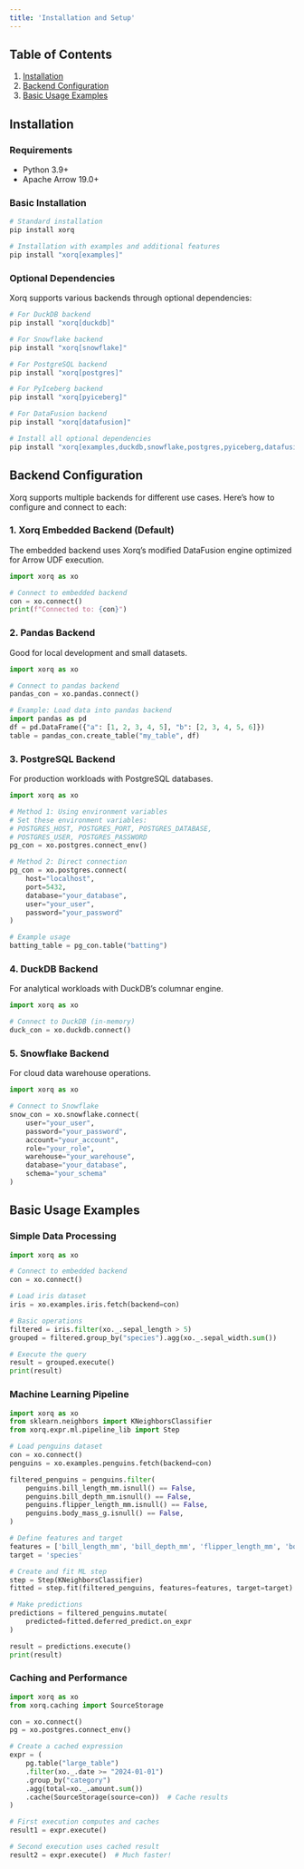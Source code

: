 ```yaml
---
title: 'Installation and Setup'
---
```


## Table of Contents
1. [Installation](#installation)
2. [Backend Configuration](#backend-configuration)
3. [Basic Usage Examples](#basic-usage-examples)

## Installation

### Requirements
- Python 3.9+
- Apache Arrow 19.0+

### Basic Installation

```bash
# Standard installation
pip install xorq

# Installation with examples and additional features
pip install "xorq[examples]"
```

### Optional Dependencies

Xorq supports various backends through optional dependencies:

```bash
# For DuckDB backend
pip install "xorq[duckdb]"

# For Snowflake backend
pip install "xorq[snowflake]"

# For PostgreSQL backend
pip install "xorq[postgres]"

# For PyIceberg backend
pip install "xorq[pyiceberg]"

# For DataFusion backend
pip install "xorq[datafusion]"

# Install all optional dependencies
pip install "xorq[examples,duckdb,snowflake,postgres,pyiceberg,datafusion]"
```

## Backend Configuration

Xorq supports multiple backends for different use cases. Here's how to configure and connect to each:

### 1. Xorq Embedded Backend (Default)

The embedded backend uses Xorq's modified DataFusion engine optimized for Arrow UDF execution.

```python
import xorq as xo

# Connect to embedded backend
con = xo.connect()
print(f"Connected to: {con}")
```

### 2. Pandas Backend

Good for local development and small datasets.

```python
import xorq as xo

# Connect to pandas backend
pandas_con = xo.pandas.connect()

# Example: Load data into pandas backend
import pandas as pd
df = pd.DataFrame({"a": [1, 2, 3, 4, 5], "b": [2, 3, 4, 5, 6]})
table = pandas_con.create_table("my_table", df)
```

### 3. PostgreSQL Backend

For production workloads with PostgreSQL databases.

```python
import xorq as xo

# Method 1: Using environment variables
# Set these environment variables:
# POSTGRES_HOST, POSTGRES_PORT, POSTGRES_DATABASE, 
# POSTGRES_USER, POSTGRES_PASSWORD
pg_con = xo.postgres.connect_env()

# Method 2: Direct connection
pg_con = xo.postgres.connect(
    host="localhost",
    port=5432,
    database="your_database",
    user="your_user",
    password="your_password"
)

# Example usage
batting_table = pg_con.table("batting")
```

### 4. DuckDB Backend

For analytical workloads with DuckDB's columnar engine.

```python
import xorq as xo

# Connect to DuckDB (in-memory)
duck_con = xo.duckdb.connect()
```

### 5. Snowflake Backend

For cloud data warehouse operations.

```python
import xorq as xo

# Connect to Snowflake
snow_con = xo.snowflake.connect(
    user="your_user",
    password="your_password",
    account="your_account",
    role="your_role",
    warehouse="your_warehouse",
    database="your_database",
    schema="your_schema"
)
```

## Basic Usage Examples

### Simple Data Processing

```python
import xorq as xo

# Connect to embedded backend
con = xo.connect()

# Load iris dataset
iris = xo.examples.iris.fetch(backend=con)

# Basic operations
filtered = iris.filter(xo._.sepal_length > 5)
grouped = filtered.group_by("species").agg(xo._.sepal_width.sum())

# Execute the query
result = grouped.execute()
print(result)
```

### Machine Learning Pipeline

```python
import xorq as xo
from sklearn.neighbors import KNeighborsClassifier
from xorq.expr.ml.pipeline_lib import Step

# Load penguins dataset
con = xo.connect()
penguins = xo.examples.penguins.fetch(backend=con)

filtered_penguins = penguins.filter(
    penguins.bill_length_mm.isnull() == False,
    penguins.bill_depth_mm.isnull() == False,
    penguins.flipper_length_mm.isnull() == False,
    penguins.body_mass_g.isnull() == False,
)

# Define features and target
features = ['bill_length_mm', 'bill_depth_mm', 'flipper_length_mm', 'body_mass_g']
target = 'species'

# Create and fit ML step
step = Step(KNeighborsClassifier)
fitted = step.fit(filtered_penguins, features=features, target=target)

# Make predictions
predictions = filtered_penguins.mutate(
    predicted=fitted.deferred_predict.on_expr
)

result = predictions.execute()
print(result)
```

### Caching and Performance

```python
import xorq as xo
from xorq.caching import SourceStorage

con = xo.connect()
pg = xo.postgres.connect_env()

# Create a cached expression
expr = (
    pg.table("large_table")
    .filter(xo._.date >= "2024-01-01")
    .group_by("category")
    .agg(total=xo._.amount.sum())
    .cache(SourceStorage(source=con))  # Cache results
)

# First execution computes and caches
result1 = expr.execute()

# Second execution uses cached result
result2 = expr.execute()  # Much faster!
```